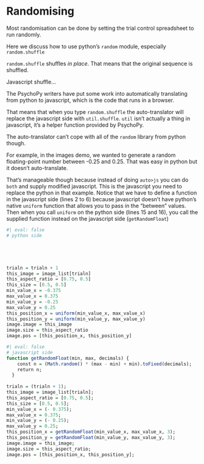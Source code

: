 # Randomising

Most randomisation can be done by setting the trial control spreadsheet to run randomly.

Here we discuss how to use python's `random` module, especially `random.shuffle`

`random.shuffle` shuffles _in place_. That means that the original sequence is shuffled.

Javascript shuffle...

The PsychoPy writers have put some work into automatically translating from python to javascript, which is the code that runs in a browser.

That means that when you type `random.shuffle` the auto-translator will replace the javascript side with `util.shuffle`. `util` isn't actually a thing in javascript, it's a helper function provided by PsychoPy.

The auto-translator can't cope with all of the `random` library from python though.

For example, in the images demo, we wanted to generate a random floating-point number between -0.25 and 0.25. That was easy in python but it doesn't auto-translate.

That's manageable though because instead of doing `auto>js` you can do `both` and supply modified javascript. This is the javascript you need to replace the python in that example. Notice that we have to define a function in the javascript side (lines 2 to 6) because javascript doesn't have python's native `uniform` function that allows you to pass in the "between" values. Then when you call `uniform` on the python side (lines 15 and 16), you call the supplied function instead on the javascript side (`getRandomFloat`)


::: {.column-screen-inset-right layout="[1,1]"}


```r
#| eval: false
# python side





trialn = trialn + 1
this_image = image_list[trialn]
this_aspect_ratio = [0.75, 0.5]
this_size = [0.5, 0.5]
min_value_x = -0.375
max_value_x = 0.375
min_value_y = -0.25
max_value_y = 0.25
this_position_x = uniform(min_value_x, max_value_x)
this_position_y = uniform(min_value_y, max_value_y)
image.image = this_image
image.size = this_aspect_ratio
image.pos = [this_position_x, this_position_y]
```


```r
#| eval: false
# javascript side
function getRandomFloat(min, max, decimals) {
    const n = (Math.random() * (max - min) + min).toFixed(decimals);
    return n;
  }
  
trialn = (trialn + 1);
this_image = image_list[trialn];
this_aspect_ratio = [0.75, 0.5];
this_size = [0.5, 0.5];
min_value_x = (- 0.375);
max_value_x = 0.375;
min_value_y = (- 0.25);
max_value_y = 0.25;
this_position_x = getRandomFloat(min_value_x, max_value_x, 3);
this_position_y = getRandomFloat(min_value_y, max_value_y, 3);
image.image = this_image;
image.size = this_aspect_ratio;
image.pos = [this_position_x, this_position_y];

```

:::